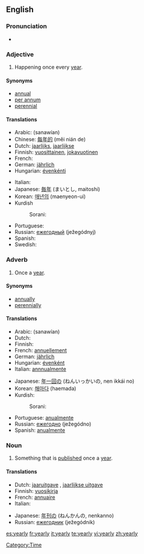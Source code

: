 ==English==

===Pronunciation===
*{{audio|en-us-yearly.ogg|Audio (US)}}

===Adjective===
{{en-adj|-}}

# Happening once every [[year]].

====Synonyms====
*[[annual]]
*[[per annum]]
*[[perennial]]

====Translations====
{{top}}
* Arabic: {{ARchar|[[سنويًا]]}} (sanawían)
* Chinese: [[每年的]] (měi nián de)
* Dutch: [[jaarlijks]], [[jaarlijkse]]
* Finnish: [[vuosittainen]], [[jokavuotinen]]
* French: {{t+|fr|annuel|m}}
* German: [[jährlich]]
* Hungarian: [[évenkénti]]
{{mid}}
* Italian: {{t+|it|annuale}}
* Japanese: [[毎年]] (まいとし, maitoshi)
* Korean: [[매년의]] (maenyeon-ui)
* Kurdish
*: Sorani: {{t|ku|ساڵانه‌|tr=sALAna|sc=KUchar}}
* Portuguese: {{t+|pt|anual}}
* Russian: [[ежегодный]] (ježegódnyj)
* Spanish: {{t-|es|anual}}
* Swedish: {{t+|sv|årlig}}
{{bottom}}

===Adverb===
{{en-adv|-}}

# Once a [[year]].

====Synonyms====
*[[annually]]
*[[perennially]]

====Translations====
{{top}}
* Arabic: {{ARchar|[[سنويًا]]}} (sanawían)
* Dutch: {{t+|nl|jaarlijks}}
* Finnish: {{t-|fi|vuosittain}}
* French: [[annuellement]]
* German: [[jährlich]]
* Hungarian: [[évenként]]
* Italian: [[annnualmente]]
{{mid}}
* Japanese: [[年一回]][[の]] (ねんいっかいの, nen ikkái no)
* Korean: [[해마다]] (haemada)
* Kurdish:
*: Sorani: {{t|ku|ساڵانه‌|tr=sALAna|sc=KUchar}}
* Portuguese: [[anualmente]]
* Russian: [[ежегодно]] (ježegódno)
* Spanish: [[anualmente]]
{{bottom}}

===Noun===
{{en-noun|yearl|ies}}

# Something that is [[publish]]ed once a [[year]].

====Translations====
{{top}}
* Dutch: [[jaaruitgave]] {{f}}, [[jaarlijkse uitgave]] {{f}}
* Finnish: [[vuosikirja]]
* French: [[annuaire]] {{m}}
* Italian: {{t+|it|annuario|m}}
{{mid}}
* Japanese: [[年刊の]] (ねんかんの, nenkanno)
* Russian: [[ежегодник]] (ježegódnik) {{m}}
{{bottom}}

[[Category:Time]]

[[es:yearly]]
[[fr:yearly]]
[[it:yearly]]
[[te:yearly]]
[[vi:yearly]]
[[zh:yearly]]